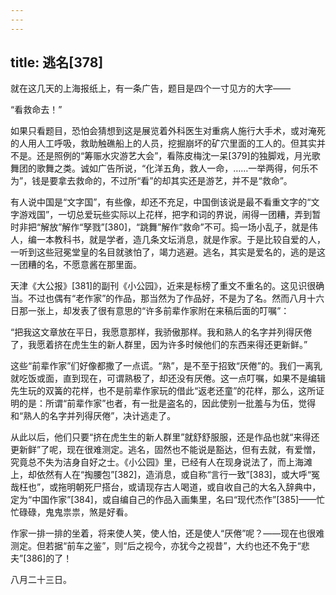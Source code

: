 ```yaml
---
---
---
```

title: 逃名[378]
---




就在这几天的上海报纸上，有一条广告，题目是四个一寸见方的大字——

“看救命去！”

如果只看题目，恐怕会猜想到这是展览着外科医生对重病人施行大手术，或对淹死的人用人工呼吸，救助触礁船上的人员，挖掘崩坏的矿穴里面的工人的。但其实并不是。还是照例的“筹赈水灾游艺大会”，看陈皮梅沈一呆[379]的独脚戏，月光歌舞团的歌舞之类。诚如广告所说，“化洋五角，救人一命，……一举两得，何乐不为”，钱是要拿去救命的，不过所“看”的却其实还是游艺，并不是“救命”。

有人说中国是“文字国”，有些像，却还不充足，中国倒该说是最不看重文字的“文字游戏国”，一切总爱玩些实际以上花样，把字和词的界说，闹得一团糟，弄到暂时非把“解放”解作“孥戮”[380]，“跳舞”解作“救命”不可。捣一场小乱子，就是伟人，编一本教科书，就是学者，造几条文坛消息，就是作家。于是比较自爱的人，一听到这些冠冕堂皇的名目就骇怕了，竭力逃避。逃名，其实是爱名的，逃的是这一团糟的名，不愿意酱在那里面。

天津《大公报》[381]的副刊《小公园》，近来是标榜了重文不重名的。这见识很确当。不过也偶有“老作家”的作品，那当然为了作品好，不是为了名。然而八月十六日那一张上，却发表了很有意思的“许多前辈作家附在来稿后面的叮嘱”：

“把我这文章放在平日，我愿意那样，我骄傲那样。我和熟人的名字并列得厌倦了，我愿着挤在虎生生的新人群里，因为许多时候他们的东西来得还更新鲜。”

这些“前辈作家”们好像都撒了一点谎。“熟”，是不至于招致“厌倦”的。我们一离乳就吃饭或面，直到现在，可谓熟极了，却还没有厌倦。这一点叮嘱，如果不是编辑先生玩的双簧的花样，也不是前辈作家玩的借此“返老还童”的花样，那么，这所证明的是：所谓“前辈作家”也者，有一批是盗名的，因此使别一批羞与为伍，觉得和“熟人的名字并列得厌倦”，决计逃走了。

从此以后，他们只要“挤在虎生生的新人群里”就舒舒服服，还是作品也就“来得还更新鲜”了呢，现在很难测定。逃名，固然也不能说是豁达，但有去就，有爱憎，究竟总不失为洁身自好之士。《小公园》里，已经有人在现身说法了，而上海滩上，却依然有人在“掏腰包”[382]，造消息，或自称“言行一致”[383]，或大呼“冤哉枉也”，或拖明朝死尸搭台，或请现存古人喝道，或自收自己的大名入辞典中，定为“中国作家”[384]，或自编自己的作品入画集里，名曰“现代杰作”[385]——忙忙碌碌，鬼鬼祟祟，煞是好看。

作家一排一排的坐着，将来使人笑，使人怕，还是使人“厌倦”呢？——现在也很难测定。但若据“前车之鉴”，则“后之视今，亦犹今之视昔”，大约也还不免于“悲夫”[386]的了！

八月二十三日。
